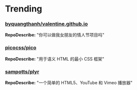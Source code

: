 
# Trending

### [byquangthanh/valentine.github.io](https://github.com/byquangthanh/valentine.github.io)
**RepoDescribe:** "你可以做我女朋友的情人节项目吗"
  

### [picocss/pico](https://github.com/picocss/pico)
**RepoDescribe:** "用于语义 HTML 的最小 CSS 框架"
  

### [sampotts/plyr](https://github.com/sampotts/plyr)
**RepoDescribe:** "一个简单的 HTML5、YouTube 和 Vimeo 播放器"
  